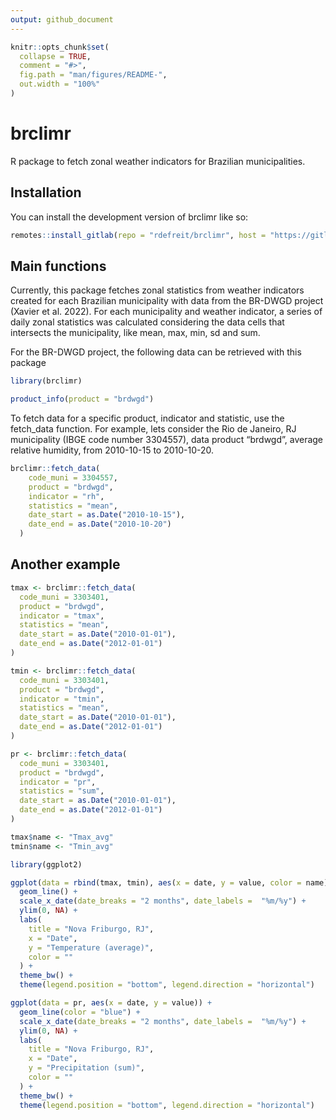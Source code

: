 ```yaml
---
output: github_document
---
```


<!-- README.md is generated from README.Rmd. Please edit that file -->

```r
knitr::opts_chunk$set(
  collapse = TRUE,
  comment = "#>",
  fig.path = "man/figures/README-",
  out.width = "100%"
)
```

# brclimr

<!-- badges: start -->
<!-- badges: end -->

R package to fetch zonal weather indicators for Brazilian municipalities.

## Installation

You can install the development version of brclimr like so:

``` r
remotes::install_gitlab(repo = "rdefreit/brclimr", host = "https://gitlab.inria.fr")
```

## Main functions

Currently, this package fetches zonal statistics from weather indicators created for each Brazilian municipality with data from the BR-DWGD project (Xavier et al. 2022). For each municipality and weather indicator, a series of daily zonal statistics was calculated considering the data cells that intersects the municipality, like mean, max, min, sd and sum.

For the BR-DWGD project, the following data can be retrieved with this package

```r
library(brclimr)

product_info(product = "brdwgd")
```

To fetch data for a specific product, indicator and statistic, use the fetch_data function. For example, lets consider the Rio de Janeiro, RJ municipality (IBGE code number 3304557), data product "brdwgd", average relative humidity, from 2010-10-15 to 2010-10-20.

```r
brclimr::fetch_data(
    code_muni = 3304557,
    product = "brdwgd",
    indicator = "rh",
    statistics = "mean",
    date_start = as.Date("2010-10-15"),
    date_end = as.Date("2010-10-20")
  )
```

## Another example

```r
tmax <- brclimr::fetch_data(
  code_muni = 3303401,
  product = "brdwgd",
  indicator = "tmax",
  statistics = "mean",
  date_start = as.Date("2010-01-01"),
  date_end = as.Date("2012-01-01")
)

tmin <- brclimr::fetch_data(
  code_muni = 3303401,
  product = "brdwgd",
  indicator = "tmin",
  statistics = "mean",
  date_start = as.Date("2010-01-01"),
  date_end = as.Date("2012-01-01")
)

pr <- brclimr::fetch_data(
  code_muni = 3303401,
  product = "brdwgd",
  indicator = "pr",
  statistics = "sum",
  date_start = as.Date("2010-01-01"),
  date_end = as.Date("2012-01-01")
)

tmax$name <- "Tmax_avg"
tmin$name <- "Tmin_avg"
```

```r
library(ggplot2)

ggplot(data = rbind(tmax, tmin), aes(x = date, y = value, color = name)) +
  geom_line() +
  scale_x_date(date_breaks = "2 months", date_labels =  "%m/%y") +
  ylim(0, NA) +
  labs(
    title = "Nova Friburgo, RJ",
    x = "Date", 
    y = "Temperature (average)",
    color = ""
  ) +
  theme_bw() +
  theme(legend.position = "bottom", legend.direction = "horizontal")
```

```r
ggplot(data = pr, aes(x = date, y = value)) +
  geom_line(color = "blue") +
  scale_x_date(date_breaks = "2 months", date_labels =  "%m/%y") +
  ylim(0, NA) +
  labs(
    title = "Nova Friburgo, RJ",
    x = "Date", 
    y = "Precipitation (sum)",
    color = ""
  ) +
  theme_bw() +
  theme(legend.position = "bottom", legend.direction = "horizontal")
```


